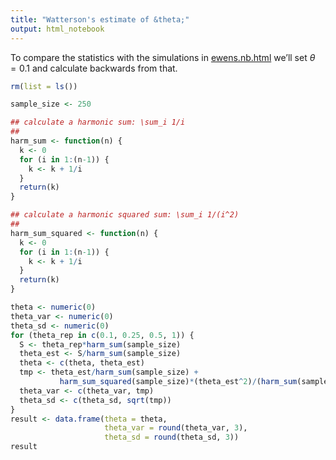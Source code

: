 ```yaml
---
title: "Watterson's estimate of &theta;"
output: html_notebook
---
```


To compare the statistics with the simulations in [ewens.nb.html](ewens.nb.html) we'll set $\theta = 0.1$ and calculate backwards from that.

```r
rm(list = ls())

sample_size <- 250

## calculate a harmonic sum: \sum_i 1/i
##
harm_sum <- function(n) {
  k <- 0
  for (i in 1:(n-1)) {
    k <- k + 1/i
  }
  return(k)
}

## calculate a harmonic squared sum: \sum_i 1/(i^2)
##
harm_sum_squared <- function(n) {
  k <- 0
  for (i in 1:(n-1)) {
    k <- k + 1/i
  }
  return(k)
}

theta <- numeric(0)
theta_var <- numeric(0)
theta_sd <- numeric(0)
for (theta_rep in c(0.1, 0.25, 0.5, 1)) {
  S <- theta_rep*harm_sum(sample_size)
  theta_est <- S/harm_sum(sample_size) 
  theta <- c(theta, theta_est)
  tmp <- theta_est/harm_sum(sample_size) +     
           harm_sum_squared(sample_size)*(theta_est^2)/(harm_sum(sample_size)^2)
  theta_var <- c(theta_var, tmp)
  theta_sd <- c(theta_sd, sqrt(tmp))
}
result <- data.frame(theta = theta,
                     theta_var = round(theta_var, 3),
                     theta_sd = round(theta_sd, 3))
result
```


